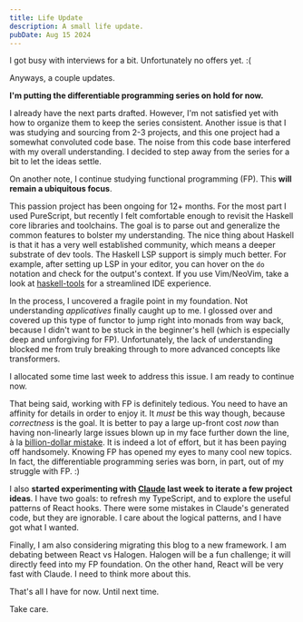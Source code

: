 ```yaml
---
title: Life Update
description: A small life update.
pubDate: Aug 15 2024
---
```


I got busy with interviews for a bit. Unfortunately no offers yet. :(

Anyways, a couple updates.

**I'm putting the differentiable programming series on hold for now.** 

I already have the next parts drafted. However, I'm not satisfied yet with how to organize them to keep the series consistent. Another issue is that I was studying and sourcing from 2-3 projects, and this one project had a somewhat convoluted code base. The noise from this code base interfered with my overall understanding. I decided to step away from the series for a bit to let the ideas settle.

On another note, I continue studying functional programming (FP). This **will remain a ubiquitous focus**.

This passion project has been ongoing for 12+ months. For the most part I used PureScript, but recently I felt comfortable enough to revisit the Haskell core libraries and toolchains. The goal is to parse out and generalize the common features to bolster my understanding. The nice thing about Haskell is that it has a very well established community, which means a deeper substrate of dev tools. The Haskell LSP support is simply much better. For example, after setting up LSP in your editor, you can hover on the `do` notation and check for the output's context. If you use Vim/NeoVim, take a look at [haskell-tools](https://github.com/mrcjkb/haskell-tools.nvim) for a streamlined IDE experience.

In the process, I uncovered a fragile point in my foundation. Not understanding *applicatives* finally caught up to me. I glossed over and covered up this type of functor to jump right into monads from way back, because I didn't want to be stuck in the beginner's hell (which is especially deep and unforgiving for FP). Unfortunately, the lack of understanding blocked me from truly breaking through to more advanced concepts like transformers.

I allocated some time last week to address this issue. I am ready to continue now.

That being said, working with FP is definitely tedious. You need to have an affinity for details in order to enjoy it. It *must* be this way though, because *correctness* is the goal. It is better to pay a large up-front cost *now* than having non-linearly large issues blown up in my face further down the line, à la [billion-dollar mistake](https://news.ycombinator.com/item?id=12427069). It is indeed a lot of effort, but it has been paying off handsomely. Knowing FP has opened my eyes to many cool new topics. In fact, the differentiable programming series was born, in part, out of my struggle with FP. :)


I also **started experimenting with [Claude](https://claude.ai/) last week to iterate a few project ideas**. I have two goals: to refresh my TypeScript, and to explore the useful patterns of React hooks. There were some mistakes in Claude's generated code, but they are ignorable. I care about the logical patterns, and I have got what I wanted.

Finally, I am also considering migrating this blog to a new framework. I am debating between React vs Halogen. Halogen will be a fun challenge; it will directly feed into my FP foundation. On the other hand, React will be very fast with Claude. I need to think more about this.

That's all I have for now. Until next time.

Take care.
